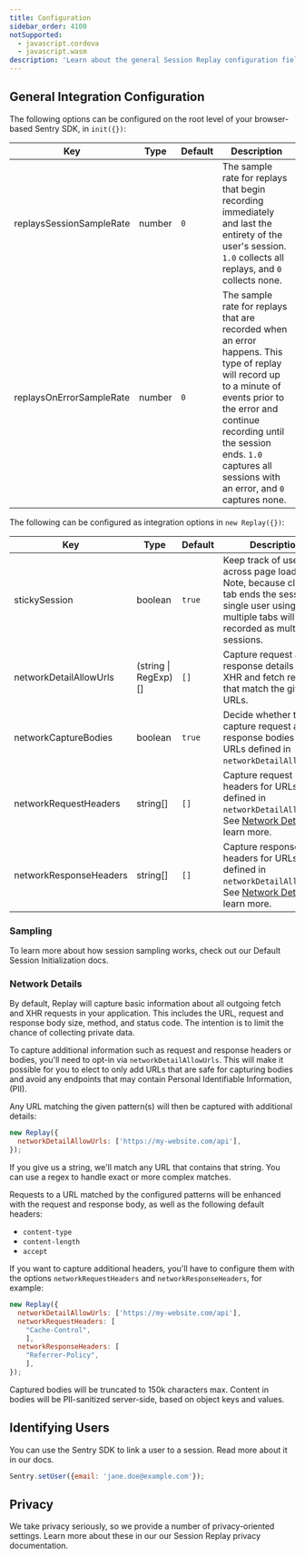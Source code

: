 ```yaml
---
title: Configuration
sidebar_order: 4100
notSupported:
  - javascript.cordova
  - javascript.wasm
description: 'Learn about the general Session Replay configuration fields.'
---
```


<Include name="beta-note-session-replay.mdx" />

## General Integration Configuration

The following options can be configured on the root level of your browser-based Sentry SDK, in `init({})`:

| Key                      | Type   | Default | Description                                                                                                                                                                                                                                                       |
| ------------------------ | ------ | ------- | ----------------------------------------------------------------------------------------------------------------------------------------------------------------------------------------------------------------------------------------------------------------- |
| replaysSessionSampleRate | number | `0`     | The sample rate for replays that begin recording immediately and last the entirety of the user's session. `1.0` collects all replays, and `0` collects none.                                                                                                      |
| replaysOnErrorSampleRate | number | `0`     | The sample rate for replays that are recorded when an error happens. This type of replay will record up to a minute of events prior to the error and continue recording until the session ends. `1.0` captures all sessions with an error, and `0` captures none. |

The following can be configured as integration options in `new Replay({})`:

| Key                    | Type                 | Default | Description                                                                                                                                                   |
| ---------------------- | -------------------- | ------- | ------------------------------------------------------------------------------------------------------------------------------------------------------------- |
| stickySession          | boolean              | `true`  | Keep track of users across page loads. Note, because closing a tab ends the session, a single user using multiple tabs will be recorded as multiple sessions. |
| networkDetailAllowUrls | (string \| RegExp)[] | `[]`    | Capture request and response details for XHR and fetch requests that match the given URLs.                                                                    |
| networkCaptureBodies   | boolean              | `true`  | Decide whether to capture request and response bodies for URLs defined in `networkDetailAllowUrls`.                                                           |
| networkRequestHeaders  | string[]             | `[]`    | Capture request headers for URLs defined in `networkDetailAllowUrls`. See [Network Details](#network-details) to learn more.                                  |
| networkResponseHeaders | string[]             | `[]`    | Capture response headers for URLs defined in `networkDetailAllowUrls`. See [Network Details](#network-details) to learn more.                                 |

### Sampling

To learn more about how session sampling works, check out our <PlatformLink to="/session-replay/understanding-sessions/#default-session-initialization">Default Session Initialization</PlatformLink> docs.

### Network Details

By default, Replay will capture basic information about all outgoing fetch and XHR requests in your application. This includes the URL, request and response body size, method, and status code. The intention is to limit the chance of collecting private data.

To capture additional information such as request and response headers or bodies, you'll need to opt-in via `networkDetailAllowUrls`. This will make it possible for you to elect to only add URLs that are safe for capturing bodies and avoid any endpoints that may contain Personal Identifiable Information, (PII).

Any URL matching the given pattern(s) will then be captured with additional details:

```javascript
new Replay({
  networkDetailAllowUrls: ['https://my-website.com/api'],
});
```

If you give us a string, we'll match any URL that contains that string. You can use a regex to handle exact or more complex matches.

Requests to a URL matched by the configured patterns will be enhanced with the request and response body, as well as the following default headers:

- `content-type`
- `content-length`
- `accept`

If you want to capture additional headers, you'll have to configure them with the options `networkRequestHeaders` and `networkResponseHeaders`, for example:

```javascript
new Replay({
  networkDetailAllowUrls: ['https://my-website.com/api'],
  networkRequestHeaders: [
    "Cache-Control",
    ],
  networkResponseHeaders: [
    "Referrer-Policy",
    ],
});
```

<Note>
  Captured bodies will be truncated to 150k characters max. Content in
  bodies will be PII-sanitized server-side, based on object keys and values.
</Note>

## Identifying Users

You can use the Sentry SDK to link a user to a session. Read more about it in our <PlatformLink to="/enriching-events/identify-user">docs</PlatformLink>.

```javascript
Sentry.setUser({email: 'jane.doe@example.com'});
```

## Privacy

We take privacy seriously, so we provide a number of privacy-oriented settings. Learn more about these in our our <PlatformLink to="/session-replay/privacy/#privacy-configuration">Session Replay privacy documentation</PlatformLink>.

